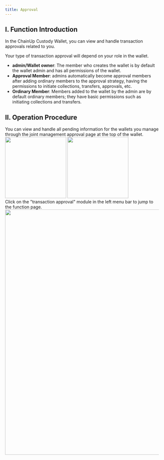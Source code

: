 ```yaml
---
title: Approval
---
```


## I. Function Introduction

In the ChainUp Custody Wallet, you can view and handle transaction approvals related to you.

Your type of transaction approval will depend on your role in the wallet.
- **admin/Wallet owner**: The member who creates the wallet is by default the wallet admin and has all permissions of the wallet.
- **Approval Member**: admins automatically become approval members after adding ordinary members to the approval strategy, having the permissions to initiate collections, transfers, approvals, etc.
- **Ordinary Member**: Members added to the wallet by the admin are by default ordinary members; they have basic permissions such as initiating collections and transfers.

## II. Operation Procedure

<Steps>
<Step title="View Pending Approvals in the APP">
You can view and handle all pending information for the wallets you manage through the joint management approval page at the top of the wallet.
<div className="w-full flex items-center justify-center">
<CardGroup cols={2}>
    <img src="/images/custody-guide/transfer8en.png" width="200"/>
    <img src="/images/custody-guide/transfer9en.png" width="200"/>
</CardGroup>
</div>
</Step>

<Step title="View Pending Approvals on the PC">
Click on the "transaction approval" module in the left menu bar to jump to the function page.

<div className="w-full flex items-center justify-center">
    <img src="/images/custody-guide/transfer7en.png" width="800"/>
</div>

</Step>
</Steps>
